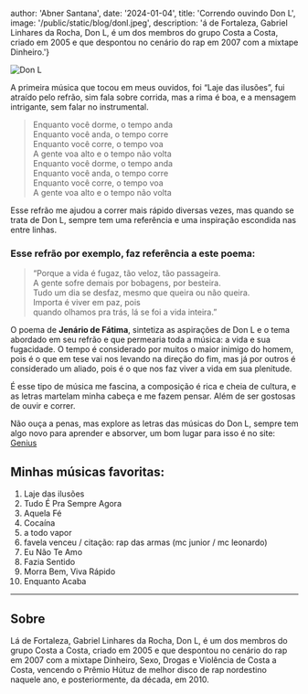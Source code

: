
  author: 'Abner Santana',
  date: '2024-01-04',
  title: 'Correndo ouvindo Don L',
  image: '/public/static/blog/donl.jpeg',
  description:
'á de Fortaleza, Gabriel Linhares da Rocha, Don L, é um dos membros do grupo Costa a Costa, criado em 2005 e que despontou no cenário do rap em 2007 com a mixtape Dinheiro.'}


<Image src={donl} alt="Don L" />

A primeira música que tocou em meus ouvidos, foi “Laje das ilusões”, fui atraído pelo refrão, sim fala sobre corrida, mas a rima é boa, e a mensagem intrigante, sem falar no instrumental.

>Enquanto você dorme, o tempo anda\
>Enquanto você anda, o tempo corre\
>Enquanto você corre, o tempo voa\
>A gente voa alto e o tempo não volta\
>Enquanto você dorme, o tempo anda\
>Enquanto você anda, o tempo corre\
>Enquanto você corre, o tempo voa\
>A gente voa alto e o tempo não volta

Esse refrão me ajudou a correr mais rápido diversas vezes, mas quando se trata de Don L, sempre tem uma referência e uma inspiração escondida nas entre linhas.

### Esse refrão por exemplo, faz referência a este poema:

>“Porque a vida é fugaz, tão veloz, tão passageira.\
>A gente sofre demais por bobagens, por besteira.\
>Tudo um dia se desfaz, mesmo que queira ou não queira.\
>Importa é viver em paz, pois\
>quando olhamos pra trás, lá se foi a vida inteira.”

O poema de **Jenário de Fátima**, sintetiza as aspirações de Don L e o tema abordado em seu refrão e que permearia toda a música: a vida e sua fugacidade. O tempo é considerado por muitos o maior inimigo do homem, pois é o que em tese vai nos levando na direção do fim, mas já por outros é considerado um aliado, pois é o que nos faz viver a vida em sua plenitude.

É esse tipo de música me fascina, a composição é rica e cheia de cultura, e as letras martelam minha cabeça e me fazem pensar. Além de ser gostosas de ouvir e correr.


Não ouça a penas, mas explore as letras das músicas do Don L, sempre tem algo novo para aprender e absorver, um bom lugar para isso é no site: <a href="https://genius.com/artists/Don-l" target="_blank">Genius</a>

## Minhas músicas favoritas:

1.	Laje das ilusões
2.	Tudo É Pra Sempre Agora
3.	Aquela Fé
4.	Cocaína
5.	a todo vapor
6.	favela venceu / citação: rap das armas (mc junior / mc leonardo)
7.	Eu Não Te Amo
8.	Fazia Sentido
9.	Morra Bem, Viva Rápido
10.	Enquanto Acaba

***
## Sobre

Lá de Fortaleza, Gabriel Linhares da Rocha, Don L, é um dos membros do grupo Costa a Costa, criado em 2005 e que despontou no cenário do rap em 2007 com a mixtape Dinheiro, Sexo, Drogas e Violência de Costa a Costa, vencendo o Prêmio Hútuz de melhor disco de rap nordestino naquele ano, e posteriormente, da década, em 2010.
